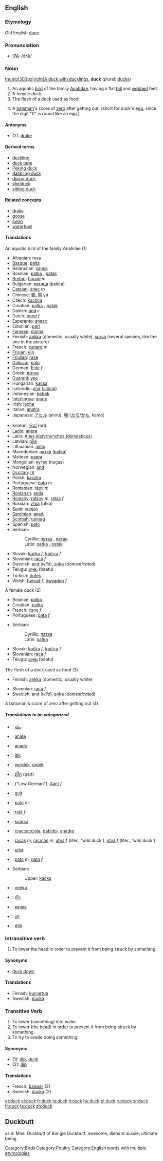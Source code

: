 ==English==

===Etymology===
Old English [[duce#Old English|duce]].

===Pronunciation===
*[[w:IPA|IPA]]: /dʌk/

===Noun===
[[image:DuckWithDucklings.jpg|thumb|300px|right|A duck with ducklings.]]
'''duck''' (plural: [[ducks]])

#An aquatic [[bird]] of the family [[Anatidae]], having a flat [[bill]] and [[webbed]] feet. 
#A female duck.
#The flesh of a duck used as food.
#{{cricket}} A [[batsman]]'s score of [[zero]] after getting out. (short for duck's egg, since the digit "0" is round like an egg.)

====Antonyms====
*(2): [[drake]]

====Derived terms====
* [[duckling]]
* [[duck tape]]
* [[Peking duck]]
* [[dabbling duck]]
* [[diving duck]]
* [[shelduck]]
* [[sitting duck]]

====Related concepts====
* [[drake]]
* [[goose]]
* [[swan]]
* [[waterfowl]]

====Translations====
;An aquatic bird of the family Anatidae (1)
{{top}}
*Albanian: [[rosa#Albanian|rosa]]
*[[Basque]]: [[paita]]
*Belarusian: [[качка]]
*Bosnian: [[patka#Bosnian|patka]] {{f}}, [[patak#Bosnian|patak]] {{m}}
*[[Breton]]: [[houad]] ''m''
*Bulgarian: [[патица]] (patica)
*[[Catalan]]: [[ànec]] ''m''
*Chinese: [[鴨]], [[鸭]] yā
*Czech: [[kachna]]
*Croatian: [[patka#Croatian|patka]] {{f}}, [[patak#Croatian|patak]] {{m}}
*Danish: [[and#Dutch|and]] ''c''
*Dutch: [[eend]] ''f''
*Esperanto: [[anaso]]
*Estonian: [[part#Estonian|part]]
*[[Faroese]]: [[dunna]]
*Finnish: [[ankka]] (domestic, usually white), [[sorsa]] (several species, like the one in the picture)
*French: [[canard]] ''m''
*[[Frisian]]: [[ein#Frisian|ein]]
*[[Friulian]]: [[raze]]
*[[Galician]]: [[pato]]
*German: [[Ente]] ''f''
*Greek: [[πάπια]]
*[[Guarani]]: [[ype]]
*Hungarian: [[kacsa]]
*Icelandic: [[önd]] ([[aliönd]])
*Indonesian: [[bebek]]
*[[Interlingua]]: [[anate]]
*Irish: [[lacha]]
*Italian: [[anatra]]
*Japanese: [[アヒル]] (ahiru), [[鴨]] ([[カモ]]/[[かも]], kamo)
{{mid}}
*Korean: [[오리]] (ori)
*[[Ladin]]: [[anera]]
*Latin: [[Anas platyrhynchos (domesticus)]]
*Latvian: [[pīle]]
*Lithuanian: [[antis]]
*Macedonian: [[патка]] ([[patka]])
*Maltese: [[papra]]
*Mongolian: [[нугас]] (nugas)
*Norwegian: [[and#Norwegian|and]]
*[[Occitan]]: [[rit]]
*Polish: [[kaczka]]
*Portuguese: [[pato]] ''m''
*Romanian: [[răţoi]] ''m''
*[[Romansh]]: [[anda]]
*[[Romany]]: [[ratsoy]] ''m'', [[ratsa]] ''f''
*Russian: [[утка]] (utka)
*[[Sami]]: [[vuojáš]]
*[[Sardinian]]: [[anadi]]
*[[Scottish]]: [[tunnag]]
*Spanish: [[pato]]
*Serbian:
*:Cyrillic: [[патка#Serbian|патка]] {{f}}, [[патак#Serbian|патак]] {{m}}
*:Latin: [[patka#Serbian|patka]] {{f}}, [[patak#Serbian|patak]] {{m}}
*Slovak: [[kačka]] ''f'', [[kačica]] ''f''
*Slovenian: [[raca]] ''f''
*Swedish: [[and#Swedish|and]] (''wild''), [[anka]] (''domesticated'')
*Telugu: [[బాతు]] (baatu)
*Turkish: [[ördek]]
*Welsh: [[hwyad]] ''f'', [[hwyaden]] ''f''
{{bottom}}

;A female duck (2)
{{top}}
*Bosnian: [[patka#Bosnian|patka]] {{f}}
*Croatian: [[patka#Croatian|patka]] {{f}}
*French: [[cane#French|cane]] ''f''
*Portuguese: [[pata]] ''f''
{{mid}}
*Serbian:
*:Cyrillic: [[патка#Serbian|патка]] {{f}}
*:Latin: [[patka#Serbian|patka]] {{f}}
*Slovak: [[kačka]] ''f'', [[kačica]] ''f''
*Slovenian: [[raca]] ''f''
*Telugu: [[బాతు]] (baatu)
{{bottom}}

;The flesh of a duck used as food (3)
{{top}}
*Finnish: [[ankka]] (domestic, usually white)
{{mid}}
*Slovenian: [[raca]] ''f''
*Swedish: [[and#Swedish|and]] (''wild''), [[anka]] (''domesticated'')
{{bottom}}

;A batsman's score of zero after getting out (4)
{{top}}
{{mid}}
{{bottom}}

=====Translations to be categorized=====
{{checktrans}}

*{{ttbc|Arabic}}: [[بطة]]
*{{ttbc|Basque}}: [[ahate]]
*{{ttbc|Ido}}: [[anado]]
*{{ttbc|Indonesian}}: [[itik]]
*{{ttbc|Kurdish}}: [[werdek]], [[ordek]]
*{{ttbc|Lao}}: [[ເປັດ]] (pe:t)
*{{ttbc|Low Saxon}}: ("Low German"): [[Aant]] ''f''
*{{ttbc|Occitan}}: [[guit]]
*{{ttbc|Portuguese}}: [[pato]] ''m''
*{{ttbc|Romanian}}: [[raţă]] ''f''
*{{ttbc|Sami}}: [[suorsá]]
*{{ttbc|Sardinian}}: [[craccacciola]], [[pabidoi]], [[anadre]]
*{{ttbc|Slovenian}}: [[racak]] ''m'', [[racman]] ''m'', [[utva]] ''f'' (liter., 'wild duck'), [[otva]] ''f'' (liter., 'wild duck')
*{{ttbc|Slovio}}: [[utka]]
*{{ttbc|Spanish}}: [[pato]] ''m'', [[pata]] ''f''
*Sorbian:
*:Upper: [[kačka]]
*{{ttbc|Tupinambá}}: [[ypeka]]
*{{ttbc|Thai}}: [[เป็ด]]
*{{ttbc|Ukrainian}}: [[качка]]
*{{ttbc|Vietnamese}}: [[vịt]]
*{{ttbc|Volapük}}: [[dök]]

===Intransitive verb===
{{en-infl-reg-consonant|duck||}}

#To lower the head in order to prevent it from being struck by something.

====Synonyms====
*[[duck down]]

====Translations====
*Finnish: [[kumartua]]
*Swedish: [[ducka]]

===Transitive Verb===
{{en-infl-reg-consonant|duck||}}

#To lower (something) into water.
#To lower (the head) in order to prevent it from being struck by something.
#To try to evade doing something.

====Synonyms====
*(1): [[dip]], [[dunk]]
*(2): [[dip]]

====Translations====
*French: [[baisser]] (2)
*Swedish: [[ducka]] (2)

[[Category:Birds]][[Category:Poultry]]
[[Category:English words with multiple etymologies]]

[[et:duck]]
[[el:duck]]
[[fr:duck]]
[[io:duck]]
[[it:duck]]
[[hu:duck]]
[[pl:duck]]
[[ru:duck]]
[[sr:duck]]
[[fi:duck]]
[[ta:duck]]
[[zh:duck]]

== Duckbutt ==
as in Moe, Duckbutt of Bungie
Duckbutt: awesome; diehard aussie; ultimate being.